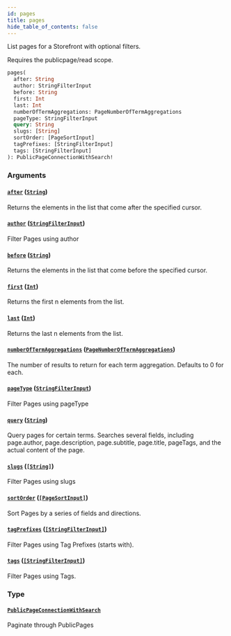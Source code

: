 ```yaml
---
id: pages
title: pages
hide_table_of_contents: false
---
```



List pages for a Storefront with optional filters.
            
Requires the publicpage/read scope.

```graphql
pages(
  after: String
  author: StringFilterInput
  before: String
  first: Int
  last: Int
  numberOfTermAggregations: PageNumberOfTermAggregations
  pageType: StringFilterInput
  query: String
  slugs: [String]
  sortOrder: [PageSortInput]
  tagPrefixes: [StringFilterInput]
  tags: [StringFilterInput]
): PublicPageConnectionWithSearch!
```


### Arguments

#### [`after`](#) ([`String`](/demand/api/graphql-storefront/reference/scalars/string))

Returns the elements in the list that come after the specified cursor.


#### [`author`](#) ([`StringFilterInput`](/demand/api/graphql-storefront/reference/inputs/string-filter-input))

Filter Pages using author


#### [`before`](#) ([`String`](/demand/api/graphql-storefront/reference/scalars/string))

Returns the elements in the list that come before the specified cursor.


#### [`first`](#) ([`Int`](/demand/api/graphql-storefront/reference/scalars/int))

Returns the first n elements from the list.


#### [`last`](#) ([`Int`](/demand/api/graphql-storefront/reference/scalars/int))

Returns the last n elements from the list.


#### [`numberOfTermAggregations`](#) ([`PageNumberOfTermAggregations`](/demand/api/graphql-storefront/reference/inputs/page-number-of-term-aggregations))

The number of results to return for each term aggregation. Defaults to 0 for each.


#### [`pageType`](#) ([`StringFilterInput`](/demand/api/graphql-storefront/reference/inputs/string-filter-input))

Filter Pages using pageType


#### [`query`](#) ([`String`](/demand/api/graphql-storefront/reference/scalars/string))

Query pages for certain terms. Searches several fields, including
page.author, page.description, page.subtitle, page.title, pageTags, and the
actual content of the page.


#### [`slugs`](#) ([`[String]`](/demand/api/graphql-storefront/reference/scalars/string))

Filter Pages using slugs


#### [`sortOrder`](#) ([`[PageSortInput]`](/demand/api/graphql-storefront/reference/inputs/page-sort-input))

Sort Pages by a series of fields and directions.


#### [`tagPrefixes`](#) ([`[StringFilterInput]`](/demand/api/graphql-storefront/reference/inputs/string-filter-input))

Filter Pages using Tag Prefixes (starts with).


#### [`tags`](#) ([`[StringFilterInput]`](/demand/api/graphql-storefront/reference/inputs/string-filter-input))

Filter Pages using Tags.


### Type

#### [`PublicPageConnectionWithSearch`](/demand/api/graphql-storefront/reference/objects/public-page-connection-with-search)

Paginate through PublicPages




